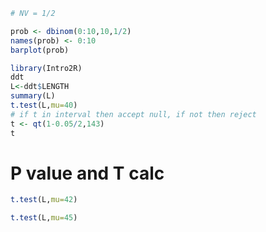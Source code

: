 ```r
# NV = 1/2

prob <- dbinom(0:10,10,1/2)
names(prob) <- 0:10
barplot(prob)
```
```r
library(Intro2R)
ddt
L<-ddt$LENGTH
summary(L)
t.test(L,mu=40)
# if t in interval then accept null, if not then reject
t <- qt(1-0.05/2,143)
t
```

# P value and T calc

```r
t.test(L,mu=42)
```
```r
t.test(L,mu=45)
```

